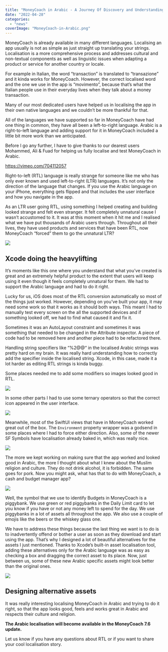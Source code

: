 ```yaml
---
title: "MoneyCoach in Arabic - A Journey Of Discovery and Understanding"
date: "2022-04-28"
categories: 
  - "news"
coverImage: "MoneyCoach-in-Arabic.png"
---
```


MoneyCoach is already available in many different languages. Localising an app usually is not as simple as just straight up translating your strings. Localisation is a more comprehensive process and addresses cultural and non-textual components as well as linguistic issues when adapting a product or service for another country or locale.

For example in Italian, the word “transaction” is translated to “transazione” and it kinda works for MoneyCoach. However, the correct localised word and the one we use in the app is “movimento”, because that’s what the Italian people use in their everyday lives when they talk about a money transaction. 

Many of our most dedicated users have helped us in localising the app in their own native languages and we couldn’t be more thankful for that.

All of the languages we have supported so far in MoneyCoach have had one thing in common, they have all been a left-to-right language. Arabic is a right-to-left language and adding support for it in MoneyCoach included a little bit more work than we anticipated.

Before I go any further, I have to give thanks to our dearest users Mohammed, Ali & Fuad for helping us fully localise and test MoneyCoach in Arabic.

https://vimeo.com/704112057

Right-to-left (RTL) language is really strange for someone like me who has only ever known and used left-to-right (LTR) languages. It’s not only the direction of the language that changes. If you use the Arabic language on your iPhone, everything gets flipped and that includes the user interface and how you navigate in the app. 

As an LTR user going RTL, using something I helped creating and building looked strange and felt even stranger. It felt completely unnatural cause I wasn’t accustomed to it. It was at this moment when it hit me and I realised what we have put thousands of Arabic users through. Throughout all their lives, they have used products and services that have been RTL, now MoneyCoach “forced” them to go the unnatural LTR?

![](/images/blog-images/Screenshot-2022-04-28-at-14.27.59-1024x985.png)

## Xcode doing the heavylifting

It’s moments like this one where you understand that what you’ve created is great and an extremely helpful product to the extent that users will keep using it even though it feels completely unnatural for them. We had to support the Arabic language and had to do it right.

Lucky for us, iOS does most of the RTL conversion automatically so most of the things just worked. However, depending on you’ve built your app, it may need some work so that it works as it should both ways. This meant I had to manually test every screen on the all the supported devices and if something looked off, we had to find what caused it and fix it.

Sometimes it was an AutoLayout constraint and sometimes it was something that needed to be changed in the Attribute inspector. A piece of code had to be removed here and another piece had to be refactored there.

Handling string specifiers like “%2$@ %1$@“ in the localised Arabic strings was pretty hard on my brain. It was really hard understanding how to correctly add the specifier inside the localised string. Xcode, in this case, made it a lot harder as editing RTL strings is kinda buggy.

Some places needed me to add some modifiers so images looked good in RTL.

![](/images/blog-images/Artboard-Copy-3.png)

In some other parts I had to use some ternary operators so that the correct icon appeared in the user interface.

![](/images/blog-images/Artboard.png)

Meanwhile, most of the SwiftUI views that have in MoneyCoach worked great out of the box. The `Environment` property wrapper was a godsend in some places where I had to force either direction. Also, some of the newer SF Symbols have localisation already baked in, which was really nice.

![](/images/blog-images/Artboard-Copy.png)

The more we kept working on making sure that the app worked and looked good in Arabic, the more I thought about what I knew about the Muslim religion and culture. They do not drink alcohol, it is forbidden. The same goes for pork. Now you might ask, what has that to do with MoneyCoach, a cash and budget manager app?

![](/images/blog-images/creenshot-2022-04-28-at-09.18.22.png)

Well, the symbol that we use to identify Budgets in MoneyCoach is a piggybank. We use green or red piggybanks in the Daily Limit card to let you know if you have or not any money left to spend for the day. We use piggybanks in a lot of assets all throughout the app. We also use a couple of emojis like the beers or the whiskey glass one. 

We have to address these things because the last thing we want is to do is to inadvertently offend or bother a user as soon as they download and start using the app. That’s why I designed a lot of beautiful alternatives for the assets I just mentioned. Thanks to Xcode’s built-in asset localisation tool, adding these alternatives only for the Arabic language was as easy as checking a box and dragging the correct asset to its place. Now, just between us, some of these new Arabic specific assets might look better than the original ones.

![](/images/blog-images/Screenshot-2022-04-28-at-09.20.47-1024x401.png)

## Designing alternative assets

It was really interesting localising MoneyCoach in Arabic and trying to do it right, so that the app looks good, feels and works great in Arabic and respects their culture and religion.

**The Arabic localisation will become available in the MoneyCoach 7.6 update.**

Let us know if you have any questions about RTL or if you want to share your cool localisation story.
